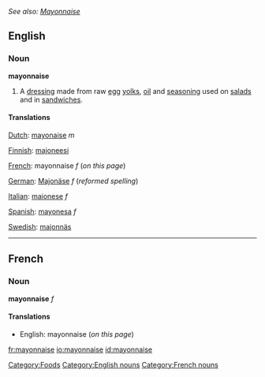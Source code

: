 ''See also: [[Mayonnaise]]''
==English==
===Noun===
'''mayonnaise'''

#A [[dressing]] made from raw [[egg]] [[yolks]], [[oil]] and [[seasoning]] used on [[salad]]s and in [[sandwich]]es.

====Translations====
{{top}}
[[Dutch]]: [[mayonaise]] ''m''

[[Finnish]]: [[majoneesi]]

[[French]]: mayonnaise ''f'' (''on this page'')

[[German]]: [[Majonäse]] ''f'' (''reformed spelling'')

{{mid}}

[[Italian]]: [[maionese]] ''f''

[[Spanish]]: [[mayonesa]] ''f''

[[Swedish]]: [[majonnäs]]

{{bottom}}

[[Category:Foods]]

----

==French==
===Noun===
'''mayonnaise''' ''f''

====Translations====
*English: mayonnaise (''on this page'')

[[Category:English nouns]]
[[Category:French nouns]]

[[fr:mayonnaise]]
[[io:mayonnaise]]
[[id:mayonnaise]]